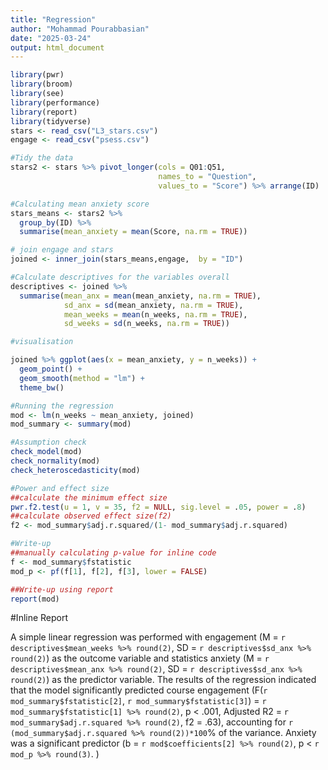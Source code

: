 ---
title: "Regression"
author: "Mohammad Pourabbasian"
date: "2025-03-24"
output: html_document
---
```{r setup}
library(pwr)
library(broom)
library(see)
library(performance)
library(report)
library(tidyverse)
stars <- read_csv("L3_stars.csv")
engage <- read_csv("psess.csv")
```
```{r T2}
#Tidy the data
stars2 <- stars %>% pivot_longer(cols = Q01:Q51,
                                 names_to = "Question",
                                 values_to = "Score") %>% arrange(ID)

```
```{r T3}
#Calculating mean anxiety score
stars_means <- stars2 %>%
  group_by(ID) %>%
  summarise(mean_anxiety = mean(Score, na.rm = TRUE))
```

```{r T4}
# join engage and stars
joined <- inner_join(stars_means,engage,  by = "ID") 
```

```{r T5}
#Calculate descriptives for the variables overall
descriptives <- joined %>%
  summarise(mean_anx = mean(mean_anxiety, na.rm = TRUE),
            sd_anx = sd(mean_anxiety, na.rm = TRUE),
            mean_weeks = mean(n_weeks, na.rm = TRUE),
            sd_weeks = sd(n_weeks, na.rm = TRUE))

```

```{r T6}
#visualisation 

joined %>% ggplot(aes(x = mean_anxiety, y = n_weeks)) + 
  geom_point() + 
  geom_smooth(method = "lm") + 
  theme_bw()
```

```{r T7}
#Running the regression
mod <- lm(n_weeks ~ mean_anxiety, joined)
mod_summary <- summary(mod)
```
```{r T8}
#Assumption check
check_model(mod)
check_normality(mod)
check_heteroscedasticity(mod)

```
```{r T9}
#Power and effect size
##calculate the minimum effect size
pwr.f2.test(u = 1, v = 35, f2 = NULL, sig.level = .05, power = .8)
##calculate observed effect size(f2)
f2 <- mod_summary$adj.r.squared/(1- mod_summary$adj.r.squared)

```

```{r T10}
#Write-up
##manually calculating p-value for inline code
f <- mod_summary$fstatistic
mod_p <- pf(f[1], f[2], f[3], lower = FALSE)

##Write-up using report
report(mod)

```

#Inline Report  

A simple linear regression was performed with engagement (M = `r descriptives$mean_weeks %>% round(2)`, SD = `r descriptives$sd_anx %>% round(2)`) as the outcome variable and statistics anxiety (M = `r descriptives$mean_anx %>% round(2)`, SD = `r descriptives$sd_anx %>% round(2)`) as the predictor variable. The results of the regression indicated that the model significantly predicted course engagement (F(`r mod_summary$fstatistic[2]`, `r mod_summary$fstatistic[3]`) = `r mod_summary$fstatistic[1] %>% round(2)`, p < .001, Adjusted R2 = `r mod_summary$adj.r.squared %>% round(2)`, f2 = .63), accounting for `r (mod_summary$adj.r.squared %>% round(2))*100`% of the variance. Anxiety was a significant predictor (b = `r mod$coefficients[2] %>% round(2)`, p < `r mod_p %>% round(3)`.
)
```{r}

```


 


